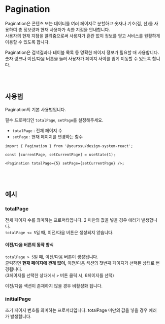
<Meta of={PaginationStories} />

# Pagination

Pagination은 콘텐츠 또는 데이터를 여러 페이지로 분할하고 숫자나 기호(점, 선)를 사용하여 총 정보량과 현재 사용자가 속한 지점을 안내합니다.<br />
사용자의 현재 지점을 알려줌으로써 사용자가 혼란 없이 정보를 얻고 서비스를 원활하게 이용할 수 있도록 합니다.<br />

Pagination은 검색결과나 테이블 목록 등 명확한 페이지 정보가 필요할 때 사용합니다.<br />
숫자 링크나 이전/다음 버튼을 눌러 사용자가 페이지 사이를 쉽게 이동할 수 있도록 합니다.<br />

<Canvas of={PaginationStories.Primary} />
<Controls />

<br />
<br />

## 사용법

Pagination의 기본 사용법입니다.

필수 프로퍼티인 `totalPage`, `setPage`를 설정해주세요.<br />

- `totalPage` : 전체 페이지 수
- `setPage` : 현재 페이지를 변경하는 함수

```tsx
import { Pagination } from '@yourssu/design-system-react';
```

```tsx
const [currentPage, setCurrentPage] = useState(1);

<Pagination totalPage={5} setPage={setCurrentPage} />;
```

<Canvas of={PaginationStories.Secondary} />

<br />
<br />

## 예시

### totalPage

전체 페이지 수를 의미하는 프로퍼티입니다. 2 미만의 값을 넣을 경우 에러가 발생합니다.<br />
`totalPage <= 5`일 때, 이전/다음 버튼은 생성되지 않습니다.

<Canvas of={PaginationStories.TotalPage} />

#### 이전/다음 버튼의 동작 방식

`totalPage > 5`일 때, 이전/다음 버튼이 생성됩니다.<br />
클릭하면 **현재 페이지에 관계 없이,** 이전/다음 섹션의 첫번째 페이지가 선택된 상태로 변경됩니다.<br />
(3페이지를 선택한 상태에서 `>` 버튼 클릭 시, 6페이지를 선택)<br />

이전/다음 섹션이 존재하지 않을 경우 비활성화 됩니다.

<Canvas of={PaginationStories.Primary} />

### initialPage

초기 페이지 번호를 의미하는 프로퍼티입니다. totalPage 미만의 값을 넣을 경우 에러가 발생합니다.

<Canvas of={PaginationStories.InitialPage} />
